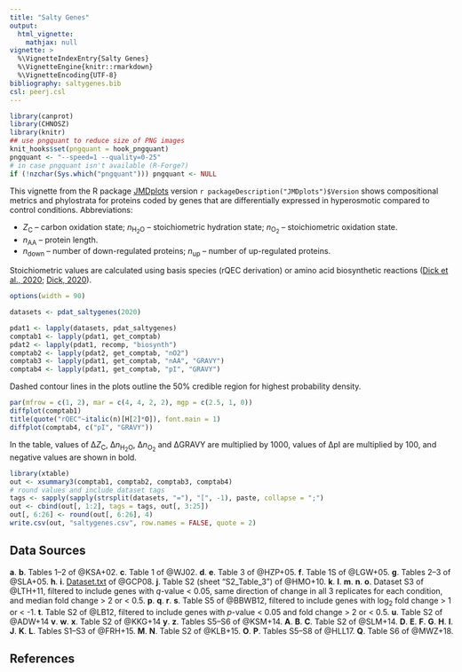 ```yaml
---
title: "Salty Genes"
output:
  html_vignette:
    mathjax: null
vignette: >
  %\VignetteIndexEntry{Salty Genes}
  %\VignetteEngine{knitr::rmarkdown}
  %\VignetteEncoding{UTF-8}
bibliography: saltygenes.bib
csl: peerj.csl
---
```


```r
library(canprot)
library(CHNOSZ)
library(knitr)
## use pngquant to reduce size of PNG images
knit_hooks$set(pngquant = hook_pngquant)
pngquant <- "--speed=1 --quality=0-25"
# in case pngquant isn't available (R-Forge?)
if (!nzchar(Sys.which("pngquant"))) pngquant <- NULL 
```

This vignette from the R package [JMDplots](https://github.com/jedick/JMDplots) version `r packageDescription("JMDplots")$Version` shows compositional metrics and phylostrata for proteins coded by genes that are differentially expressed in hyperosmotic compared to control conditions.
Abbreviations:

  * <i>Z</i><sub>C</sub> &ndash; carbon oxidation state; <i>n</i><sub>H<sub>2</sub>O</sub> &ndash; stoichiometric hydration state; <i>n</i><sub>O<sub>2</sub></sub> &ndash; stoichiometric oxidation state.
  * <i>n</i><sub>AA</sub> &ndash; protein length.
  * <i>n</i><sub>down</sub> &ndash; number of down-regulated proteins; <i>n</i><sub>up</sub> &ndash; number of up-regulated proteins.

Stoichiometric values are calculated using basis species (rQEC derivation) or amino acid biosynthetic reactions ([<span title="Distinct trends in chemical composition of proteins from metagenomes in redox and salinity gradients">Dick et al., 2020</span>](https://doi.org/10.1101/2020.04.01.020008); [<span title="Water as a reactant in the differential expression of proteins in cancer">Dick, 2020</a>](https://doi.org/10.1101/2020.04.09.035022)).

```r
options(width = 90)
```

<style type="text/css">
body {
  max-width: 800px;
  margin-left: auto;
  margin-right: auto;
}
</style>

```r
datasets <- pdat_saltygenes(2020)
```

```r
pdat1 <- lapply(datasets, pdat_saltygenes)
comptab1 <- lapply(pdat1, get_comptab)
pdat2 <- lapply(pdat1, recomp, "biosynth")
comptab2 <- lapply(pdat2, get_comptab, "nO2")
comptab3 <- lapply(pdat1, get_comptab, "nAA", "GRAVY")
comptab4 <- lapply(pdat1, get_comptab, "pI", "GRAVY")
```

Dashed contour lines in the plots outline the 50% credible region for highest probability density.

```r
par(mfrow = c(1, 2), mar = c(4, 4, 2, 2), mgp = c(2.5, 1, 0))
diffplot(comptab1)
title(quote("rQEC"~italic(n)[H[2]*O]), font.main = 1)
diffplot(comptab4, c("pI", "GRAVY"))
```

In the table, values of &Delta;<i>Z</i><sub>C</sub>, &Delta;<i>n</i><sub>H<sub>2</sub>O</sub>, &Delta;<i>n</i><sub>O<sub>2</sub></sub> and &Delta;GRAVY are multiplied by 1000, values of &Delta;pI are multiplied by 100, and negative values are shown in bold.

```r
library(xtable)
out <- xsummary3(comptab1, comptab2, comptab3, comptab4)
# round values and include dataset tags
tags <- sapply(sapply(strsplit(datasets, "="), "[", -1), paste, collapse = ";")
out <- cbind(out[, 1:2], tags = tags, out[, 3:25])
out[, 6:26] <- round(out[, 6:26], 4)
write.csv(out, "saltygenes.csv", row.names = FALSE, quote = 2)
```

## Data Sources

__a__. __b__. Tables 1--2 of @KSA+02.
__c__. Table 1 of @WJ02.
__d__. __e__. Table 3 of @HZP+05.
__f__. Table 1S of @LGW+05.
__g__. Tables 2--3 of @SLA+05.
__h__. __i__. [Dataset.txt](http://www.wright.edu/~oleg.paliy/Papers/Osmo_Temp/Dataset.txt) of @GCP08.
__j__. Table S2 (sheet "S2_Table_3") of @HMO+10.
__k__. __l__. __m__. __n__. __o__. Dataset S3 of @LTH+11, filtered to include genes with _q_-value < 0.05, same direction of change in all 3 replicates for each condition, and median fold change > 2 or < 0.5.
__p__. __q__. __r__. __s__. Table S5 of @BBWB12, filtered to include genes with log~2~ fold change > 1 or < -1.
__t__. Table S2 of @LB12, filtered to include genes with _p_-value < 0.05 and fold change > 2 or < 0.5.
__u__. Table S2 of @ADW+14
__v__. __w__. __x__. Table S2 of @KKG+14
__y__. __z__. Tables S5--S6 of @KSM+14.
__A__. __B__. __C__. Table S2 of @SLM+14.
__D__. __E__. __F__. __G__. __H__. __I__. __J__. __K__. __L__. Tables S1--S3 of @FRH+15.
__M__. __N__. Table S2 of @KLB+15.
__O__. __P__. Tables S5--S8 of @HLL17.
__Q__. Table S6 of @MWZ+18.

## References
